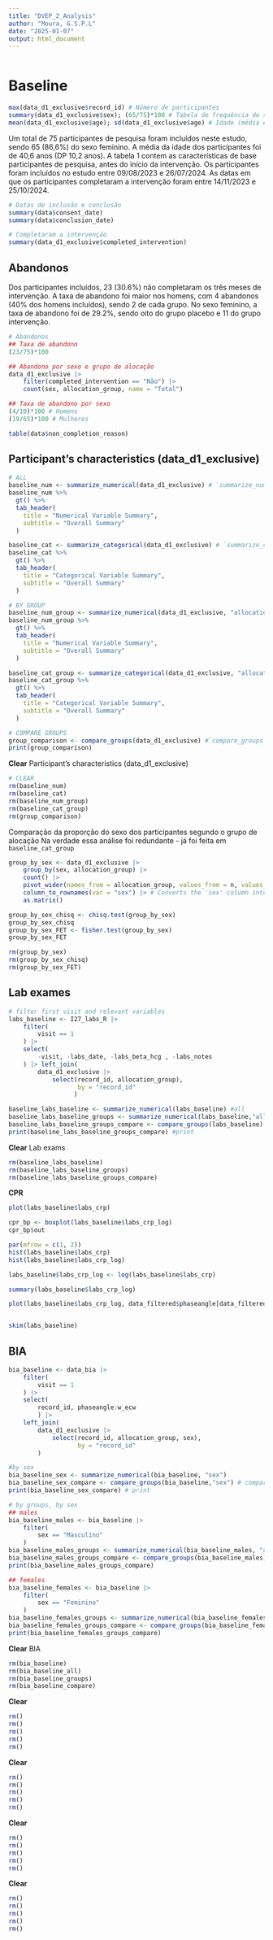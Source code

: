 ```yaml
---
title: "DVEP_2_Analysis"
author: "Moura, G.S.P.L"
date: "2025-01-07"
output: html_document
---
```


```r

```

# Baseline

```r
max(data_d1_exclusive$record_id) # Número de participantes
summary(data_d1_exclusive$sex); (65/75)*100 # Tabela de frequência de sexo e porcentagem do sexo feminino
mean(data_d1_exclusive$age); sd(data_d1_exclusive$age) # Idade (média e DP)
```

Um total de 75 participantes de pesquisa foram incluídos neste estudo, sendo 65 (86,6%) do sexo feminino. A média da idade dos participantes foi de 40,6 anos (DP 10,2 anos). A tabela 1 contem as características de base participantes de pesquisa, antes do início da intervenção. Os participantes foram incluídos no estudo entre 09/08/2023 e 26/07/2024. As datas em que os participantes completaram a intervenção foram entre 14/11/2023 e 25/10/2024.

```r
# Datas de inclusão e conclusão
summary(data$consent_date)
summary(data$conclusion_date)

# Completaram a intervenção
summary(data_d1_exclusive$completed_intervention)
```


## Abandonos
Dos participantes incluídos, 23 (30.6%) não completaram os três meses de intervenção. A taxa de abandono foi maior nos homens, com 4 abandonos (40% dos homens incluídos), sendo 2 de cada grupo. No sexo feminino, a taxa de abandono foi de 29.2%, sendo oito do grupo placebo e 11 do grupo intervenção.

```r
# Abandonos
## Taxa de abandono
(23/75)*100 

## Abandono por sexo e grupo de alocação
data_d1_exclusive |> 
    filter(completed_intervention == "Não") |> 
    count(sex, allocation_group, name = "Total")

## Taxa de abandono por sexo
(4/10)*100 # Homens
(19/65)*100 # Mulheres

table(data$non_completion_reason)
```

## Participant's characteristics (data_d1_exclusive)
```r
# ALL
baseline_num <- summarize_numerical(data_d1_exclusive) # `summarize_numerical()`
baseline_num %>%
  gt() %>%
  tab_header(
    title = "Numerical Variable Summary",
    subtitle = "Overall Summary"
  )

baseline_cat <- summarize_categorical(data_d1_exclusive) # `summarize_categorical()`
baseline_cat %>%
  gt() %>%
  tab_header(
    title = "Categorical Variable Summary",
    subtitle = "Overall Summary"
  )

# BY GROUP
baseline_num_group <- summarize_numerical(data_d1_exclusive, "allocation_group") # `summarize_numerical()`
baseline_num_group %>%
  gt() %>%
  tab_header(
    title = "Numerical Variable Summary",
    subtitle = "Overall Summary"
  )

baseline_cat_group <- summarize_categorical(data_d1_exclusive, "allocation_group") # `summarize_categorical()`
baseline_cat_group %>%
  gt() %>%
  tab_header(
    title = "Categorical Variable Summary",
    subtitle = "Overall Summary"
  )

# COMPARE GROUPS
group_comparison <- compare_groups(data_d1_exclusive) #`compare_groups`
print(group_comparison)
```

**Clear** Participant's characteristics (data_d1_exclusive)
```r
# CLEAR
rm(baseline_num)
rm(baseline_cat)
rm(baseline_num_group)
rm(baseline_cat_group)
rm(group_comparison)
```

Comparação da proporção do sexo dos participantes segundo o grupo de alocação
Na verdade essa análise foi redundante - já foi feita em `baseline_cat_group`
```r
group_by_sex <- data_d1_exclusive |> 
    group_by(sex, allocation_group) |> 
    count() |> 
    pivot_wider(names_from = allocation_group, values_from = n, values_fill = 0) |>
    column_to_rownames(var = "sex") |> # Converts the 'sex' column into row names
    as.matrix()

group_by_sex_chisq <- chisq.test(group_by_sex)
group_by_sex_chisq
group_by_sex_FET <- fisher.test(group_by_sex)
group_by_sex_FET

rm(group_by_sex)
rm(group_by_sex_chisq)
rm(group_by_sex_FET)
```


## Lab exames
```r
# filter first visit and relevant variables
labs_baseline <- I27_labs_R |> 
    filter(
        visit == 1
    ) |> 
    select(
        -visit, -labs_date, -labs_beta_hcg , -labs_notes
    ) |> left_join(
        data_d1_exclusive |> 
            select(record_id, allocation_group),
                   by = "record_id"
                  )

baseline_labs_baseline <- summarize_numerical(labs_baseline) #all
baseline_labs_baseline_groups <- summarize_numerical(labs_baseline,"allocation_group") #groups
baseline_labs_baseline_groups_compare <- compare_groups(labs_baseline) #compare
print(baseline_labs_baseline_groups_compare) #print
```

**Clear** Lab exams
```r
rm(baseline_labs_baseline)
rm(baseline_labs_baseline_groups)
rm(baseline_labs_baseline_groups_compare)
```

**CPR**
```r

plot(labs_baseline$labs_crp)

cpr_bp <- boxplot(labs_baseline$labs_crp_log)
cpr_bp$out

par(mfrow = c(1, 2)) 
hist(labs_baseline$labs_crp)
hist(labs_baseline$labs_crp_log)

labs_baseline$labs_crp_log <- log(labs_baseline$labs_crp)

summary(labs_baseline$labs_crp_log)

plot(labs_baseline$labs_crp_log, data_filtered$phaseangle[data_filtered$visit == 1])


skim(labs_baseline)
```


## BIA
```r
bia_baseline <- data_bia |>
    filter(
        visit == 1
    ) |> 
    select(
        record_id, phaseangle:w_ecw
        ) |> 
    left_join(
        data_d1_exclusive |> 
            select(record_id, allocation_group, sex),
                   by = "record_id"
        )

#by sex
bia_baseline_sex <- summarize_numerical(bia_baseline, "sex") 
bia_baseline_sex_compare <- compare_groups(bia_baseline,"sex") # compare
print(bia_baseline_sex_compare) # print

# by groups, by sex
## males
bia_baseline_males <- bia_baseline |> 
    filter(
        sex == "Masculino"
    )
bia_baseline_males_groups <- summarize_numerical(bia_baseline_males, "allocation_group") #males, by group
bia_baseline_males_groups_compare <- compare_groups(bia_baseline_males) #males, comapre
print(bia_baseline_males_groups_compare)

## females
bia_baseline_females <- bia_baseline |> 
    filter(
        sex == "Feminino"
    )
bia_baseline_females_groups <- summarize_numerical(bia_baseline_females, "allocation_group") #females, by group
bia_baseline_females_groups_compare <- compare_groups(bia_baseline_females) #females, compare
print(bia_baseline_females_groups_compare)

```

**Clear** BIA
```r
rm(bia_baseline)
rm(bia_baseline_all)
rm(bia_baseline_groups)
rm(bia_baseline_compare)
```


**Clear**
```r
rm()
rm()
rm()
rm()
rm()
```


**Clear**
```r
rm()
rm()
rm()
rm()
rm()
```


**Clear**
```r
rm()
rm()
rm()
rm()
rm()
```


**Clear**
```r
rm()
rm()
rm()
rm()
rm()
```



